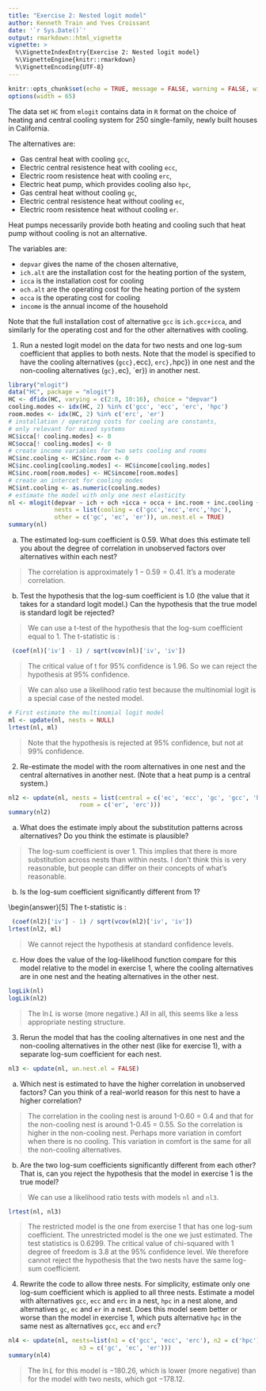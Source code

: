 ```yaml
---
title: "Exercise 2: Nested logit model"
author: Kenneth Train and Yves Croissant
date: '`r Sys.Date()`'
output: rmarkdown::html_vignette
vignette: >
  %\VignetteIndexEntry{Exercise 2: Nested logit model}
  %\VignetteEngine{knitr::rmarkdown}
  %\VignetteEncoding{UTF-8}
---
```


```r
knitr::opts_chunk$set(echo = TRUE, message = FALSE, warning = FALSE, widtht = 65)
options(width = 65)
```

The data set `HC` from `mlogit` contains data in `R` format on the
choice of heating and central cooling system for 250 single-family,
newly built houses in California.

The alternatives are:

- Gas central heat with cooling `gcc`,
- Electric central resistence heat with cooling `ecc`,
- Electric room resistence heat with cooling `erc`,
- Electric heat pump, which provides cooling also `hpc`,
- Gas central heat without cooling `gc`,
- Electric central resistence heat without cooling `ec`,
- Electric room resistence heat without cooling `er`.


Heat pumps necessarily provide both heating and cooling such that heat
pump without cooling is not an alternative.

The variables are:

- `depvar` gives the name of the chosen alternative,
- `ich.alt` are the installation cost for the heating portion
  of the system,
- `icca` is the installation cost for cooling
- `och.alt` are the operating cost for the heating portion of
  the system
- `occa` is the operating cost for cooling
- `income` is the annual income of the household

Note that the full installation cost of alternative `gcc` is
`ich.gcc+icca`, and similarly for the operating cost and for the
other alternatives with cooling.

@. Run a nested logit model on the data for two nests and one log-sum
coefficient that applies to both nests. Note that the model is
specified to have the cooling alternatives (`gcc}, `ecc},
`erc}, `hpc}) in one nest and the non-cooling alternatives
(`gc}, `ec}, `er}) in another nest.

```r
library("mlogit")
data("HC", package = "mlogit")
HC <- dfidx(HC, varying = c(2:8, 10:16), choice = "depvar")
cooling.modes <- idx(HC, 2) %in% c('gcc', 'ecc', 'erc', 'hpc')
room.modes <- idx(HC, 2) %in% c('erc', 'er')
# installation / operating costs for cooling are constants, 
# only relevant for mixed systems
HC$icca[! cooling.modes] <- 0
HC$occa[! cooling.modes] <- 0
# create income variables for two sets cooling and rooms
HC$inc.cooling <- HC$inc.room <- 0
HC$inc.cooling[cooling.modes] <- HC$income[cooling.modes]
HC$inc.room[room.modes] <- HC$income[room.modes]
# create an intercet for cooling modes
HC$int.cooling <- as.numeric(cooling.modes)
# estimate the model with only one nest elasticity
nl <- mlogit(depvar ~ ich + och +icca + occa + inc.room + inc.cooling + int.cooling | 0, HC,
             nests = list(cooling = c('gcc','ecc','erc','hpc'), 
             other = c('gc', 'ec', 'er')), un.nest.el = TRUE)
summary(nl)
``` 

(a) The estimated log-sum coefficient is $0.59$. What does this
estimate tell you about the degree of correlation in unobserved
factors over alternatives within each nest?

> The correlation is approximately $1-0.59=0.41$. It's a moderate
> correlation.
  
(b) Test the hypothesis that the log-sum coefficient is 1.0 (the value
that it takes for a standard logit model.) Can the hypothesis that the
true model is standard logit be rejected?

> We can use a t-test of the hypothesis that the log-sum coefficient
> equal to 1. The t-statistic is :

```r
 (coef(nl)['iv'] - 1) / sqrt(vcov(nl)['iv', 'iv'])
``` 

> The critical value of t for 95\% confidence is 1.96. So we can reject
> the hypothesis at 95\% confidence.
 
> We can also use a likelihood ratio test because the multinomial logit
> is a special case of the nested model.

```r
# First estimate the multinomial logit model
ml <- update(nl, nests = NULL)
lrtest(nl, ml)
```  

> Note that the hypothesis is rejected at 95\% confidence, but not at
> 99\% confidence.

2. Re-estimate the model with the room alternatives in one nest and
the central alternatives in another nest. (Note that a heat pump is a
central system.)

```r
nl2 <- update(nl, nests = list(central = c('ec', 'ecc', 'gc', 'gcc', 'hpc'), 
                    room = c('er', 'erc')))
summary(nl2)
``` 

(a) What does the estimate imply about the substitution patterns
across alternatives? Do you think the estimate is plausible?

> The log-sum coefficient is over 1. This implies that there is more
> substitution across nests than within nests.  I don't think this is
> very reasonable, but people can differ on their concepts of what's
> reasonable.

(b) Is the log-sum coefficient significantly different from 1?

\begin{answer}[5]
  The t-statistic is :
```r
 (coef(nl2)['iv'] - 1) / sqrt(vcov(nl2)['iv', 'iv'])
lrtest(nl2, ml)
```   

> We cannot reject the hypothesis at standard confidence levels.

(c) How does the value of the log-likelihood function compare for this
model relative to the model in exercise 1, where the cooling
alternatives are in one nest and the heating alternatives in the other
nest.

```r
logLik(nl)
logLik(nl2)
```   

> The $\ln L$ is worse (more negative.) All in all, this seems like a less
> appropriate nesting structure.

3. Rerun the model that has the cooling alternatives in one nest and
the non-cooling alternatives in the other nest (like for exercise 1),
with a separate log-sum coefficient for each nest.

```r
nl3 <- update(nl, un.nest.el = FALSE)
```

(a) Which nest is estimated to have the higher correlation in
unobserved factors? Can you think of a real-world reason for this nest
to have a higher correlation?

> The correlation in the cooling nest is around 1-0.60 = 0.4 and that
> for the non-cooling nest is around 1-0.45 = 0.55. So the correlation
> is higher in the non-cooling nest.  Perhaps more variation in
> comfort when there is no cooling. This variation in comfort is the
> same for all the non-cooling alternatives.

(b) Are the two log-sum coefficients significantly different from each
other? That is, can you reject the hypothesis that the model in
exercise 1 is the true model?


> We can use a likelihood ratio tests with models `nl` and
> `nl3`.

```r
lrtest(nl, nl3)
```   

> The restricted model is the one from exercise 1 that has one log-sum
> coefficient. The unrestricted model is the one we just estimated. The
> test statistics is 0.6299. The critical value of chi-squared with 1
> degree of freedom is 3.8 at the 95\% confidence level. We therefore
> cannot reject the hypothesis that the two nests have the same log-sum
> coefficient.

4. Rewrite the code to allow three nests. For simplicity, estimate
only one log-sum coefficient which is applied to all three
nests. Estimate a model with alternatives `gcc`, `ecc` and
`erc` in a nest, `hpc` in a nest alone, and alternatives
`gc`, `ec` and `er` in a nest. Does this model seem better or
worse than the model in exercise 1, which puts alternative `hpc` in
the same nest as alternatives `gcc`, `ecc` and `erc`?

```r
nl4 <- update(nl, nests=list(n1 = c('gcc', 'ecc', 'erc'), n2 = c('hpc'),
                    n3 = c('gc', 'ec', 'er')))
summary(nl4)
``` 

> The $\ln L$ for this model is $-180.26$, which is lower (more negative)
> than for the model with two nests, which got $-178.12$.


